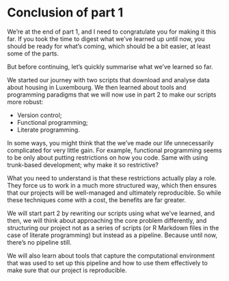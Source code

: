 # Conclusion of part 1

We're at the end of part 1, and I need to congratulate you for making it this
far. If you took the time to digest what we've learned up until now, you should
be ready for what's coming, which should be a bit easier, at least some of the
parts.

But before continuing, let’s quickly summarise what we’ve learned so far.

We started our journey with two scripts that download and analyse data about
housing in Luxembourg. We then learned about tools and programming paradigms
that we will now use in part 2 to make our scripts more robust:

- Version control;
- Functional programming;
- Literate programming.

In some ways, you might think that the we've made our life unnecessarily
complicated for very little gain. For example, functional programming seems to
be only about putting restrictions on how you code. Same with using trunk-based
development; why make it so restrictive? 

What you need to understand is that these restrictions actually play a role.
They force us to work in a much more structured way, which then ensures that
our projects will be well-managed and ultimately reproducible. So while these
techniques come with a cost, the benefits are far greater.

We will start part 2 by rewriting our scripts using what we’ve learned, and
then, we will think about approaching the core problem differently, and
structuring our project not as a series of scripts (or R Markdown files in the
case of literate programming) but instead as a pipeline. Because until now,
there's no pipeline still. 

We will also learn about tools that capture the computational environment that
was used to set up this pipeline and how to use them effectively to make sure
that our project is reproducible.
